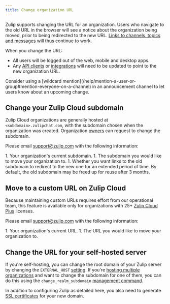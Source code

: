 ```yaml
---
title: Change organization URL
---
```




<OwnerOnly />

Zulip supports changing the URL for an organization. Users who navigate to the
old URL in the browser will see a notice about the organization being moved,
prior to being redirected to the new URL. [Links to channels, topics and
messages](/help/link-to-a-message-or-conversation) will thus continue to work.

When you change the URL:

* All users will be logged out of the web, mobile and desktop apps.
* Any [API clients](/api/) or [integrations](/integrations/) will need
  to be updated to point to the new organization URL.

<ZulipTip>
  Consider using a [wildcard
  mention](/help/mention-a-user-or-group#mention-everyone-on-a-channel)
  in an announcement channel to let users know about an upcoming change.
</ZulipTip>

## Change your Zulip Cloud subdomain

Zulip Cloud organizations are generally hosted at `<subdomain>.zulipchat.com`,
with the subdomain chosen when the organization was created. Organization
[owners](/help/user-roles) can request to change the subdomain.

Please email [support@zulip.com](mailto:support@zulip.com) with the following
information:

<Steps>
  1. Your organization's current subdomain.
  1. The subdomain you would like to move your organization to.
  1. Whether you want links to the old subdomain to redirect to the new one for an
     extended period of time. By default, the old subdomain may be freed up for
     reuse after 3 months.
</Steps>

## Move to a custom URL on Zulip Cloud

<CloudPlusOnly />

Because maintaining custom URLs requires effort from our operational team,
this feature is available only for organizations with 25+ [Zulip Cloud
Plus](https://zulip.com/plans/#cloud) licenses.

Please email [support@zulip.com](mailto:support@zulip.com) with the following
information:

<Steps>
  1. Your organization's current URL.
  1. The URL you would like to move your organization to.
</Steps>

## Change the URL for your self-hosted server

If you're self-hosting, you can change the root domain of your Zulip
server by changing the `EXTERNAL_HOST` [setting][zulip-settings].  If
you're [hosting multiple organizations][zulip-multiple-organizations]
and want to change the subdomain for one of them, you can do this
using the `change_realm_subdomain` [management command][management-commands].

In addition to configuring Zulip as detailed here, you also need to
generate [SSL certificates][ssl-certificates] for your new domain.

[ssl-certificates]: https://zulip.readthedocs.io/en/stable/production/ssl-certificates.html

[zulip-settings]: https://zulip.readthedocs.io/en/stable/production/settings.html

[zulip-multiple-organizations]: https://zulip.readthedocs.io/en/stable/production/multiple-organizations.html

[management-commands]: https://zulip.readthedocs.io/en/stable/production/management-commands.html#other-useful-manage-py-commands
